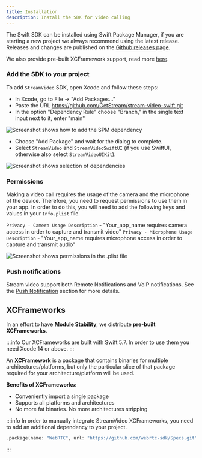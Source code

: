 ```yaml
---
title: Installation
description: Install the SDK for video calling
---
```


The Swift SDK can be installed using Swift Package Manager, if you are starting a new project we always recommend using the latest release.
Releases and changes are published on the [Github releases page](https://github.com/GetStream/stream-video-swift/releases).

We also provide pre-built XCFramework support, read more [here](#xcframeworks).

### Add the SDK to your project

To add `StreamVideo` SDK, open Xcode and follow these steps:

- In Xcode, go to File -> "Add Packages..."
- Paste the URL https://github.com/GetStream/stream-video-swift.git
- In the option "Dependency Rule" choose "Branch," in the single text input next to it, enter "main"

![Screenshot shows how to add the SPM dependency](../assets/spm.png)

- Choose "Add Package" and wait for the dialog to complete.
- Select `StreamVideo` and `StreamVideoSwiftUI` (if you use SwiftUI, otherwise also select `StreamVideoUIKit`).

![Screenshot shows selection of dependencies](../assets/spm_select.png)

### Permissions

Making a video call requires the usage of the camera and the microphone of the device. Therefore, you need to request permissions to use them in your app. In order to do this, you will need to add the following keys and values in your `Info.plist` file.

`Privacy - Camera Usage Description` - "Your_app_name requires camera access in order to capture and transmit video"
`Privacy - Microphone Usage Description` - "Your_app_name requires microphone access in order to capture and transmit audio"

![Screenshot shows permissions in the .plist file](../assets/permissions.png)

### Push notifications

Stream video support both Remote Notifications and VoIP notifications. See the [Push Notification](../../advanced/push-notifications) section for more details.

## XCFrameworks

In an effort to have [**Module Stability**](https://www.swift.org/blog/library-evolution/), we distribute **pre-built XCFrameworks**.

:::info
Our XCFrameworks are built with Swift 5.7. In order to use them you need Xcode 14 or above.
:::

An **XCFramework** is a package that contains binaries for multiple architectures/platforms, but only the particular slice of that package required for your architecture/platform will be used.

**Benefits of XCFrameworks:**
- Conveniently import a single package
- Supports all platforms and architectures
- No more fat binaries. No more architectures stripping

:::info
In order to manually integrate StreamVideo XCFrameworks, you need to add an additional dependency to your project.

```swift
.package(name: "WebRTC", url: "https://github.com/webrtc-sdk/Specs.git", .exact("114.5735.8"))
```
:::
